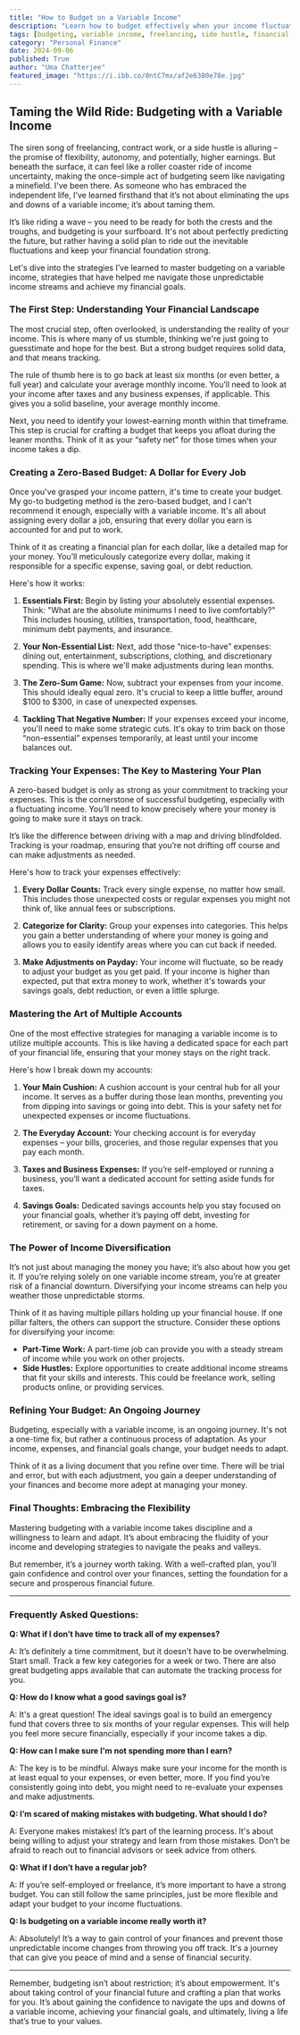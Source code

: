 ```yaml
---
title: "How to Budget on a Variable Income"
description: "Learn how to budget effectively when your income fluctuates. This guide covers strategies for tracking expenses, creating a zero-based budget, and diversifying income streams. It also provides tips for managing multiple accounts and navigating unexpected financial changes."
tags: [budgeting, variable income, freelancing, side hustle, financial planning, money management, financial goals, personal finance, financial stability, income diversification, tracking expenses, zero-based budget]
category: "Personal Finance"
date: 2024-09-06
published: True
author: "Uma Chatterjee"
featured_image: "https://i.ibb.co/0ntC7mx/af2e6380e78e.jpg"
---
```


## Taming the Wild Ride: Budgeting with a Variable Income 

The siren song of freelancing, contract work, or a side hustle is alluring –  the promise of flexibility, autonomy, and potentially, higher earnings. But beneath the surface, it can feel like a roller coaster ride of income uncertainty, making the once-simple act of budgeting seem like navigating a minefield. I've been there. As someone who has embraced the independent life, I’ve learned firsthand that it’s not about eliminating the ups and downs of a variable income; it’s about taming them. 

It’s like riding a wave –  you need to be ready for both the crests and the troughs, and budgeting is your surfboard. It's not about perfectly predicting the future, but rather having a solid plan to ride out the inevitable fluctuations and keep your financial foundation strong. 

Let's dive into the strategies I’ve learned to master budgeting on a variable income, strategies that have helped me navigate those unpredictable income streams and achieve my financial goals.

### The First Step: Understanding Your Financial Landscape

The most crucial step, often overlooked, is understanding the reality of your income. This is where many of us stumble, thinking we're just going to guesstimate and hope for the best. But a strong budget requires solid data, and that means tracking. 

The rule of thumb here is to go back at least six months (or even better, a full year) and calculate your average monthly income.  You’ll need to look at your income after taxes and any business expenses, if applicable. This gives you a solid baseline, your average monthly income. 

Next, you need to identify your lowest-earning month within that timeframe.  This step is crucial for crafting a budget that keeps you afloat during the leaner months.  Think of it as your “safety net” for those times when your income takes a dip.

###  Creating a Zero-Based Budget:  A Dollar for Every Job

Once you've grasped your income pattern, it's time to create your budget.  My go-to budgeting method is the zero-based budget, and I can't recommend it enough, especially with a variable income.  It's all about assigning every dollar a job, ensuring that every dollar you earn is accounted for and put to work.

Think of it as creating a financial plan for each dollar, like a detailed map for your money.  You’ll meticulously categorize every dollar, making it responsible for a specific expense, saving goal, or debt reduction. 

Here's how it works:

1. **Essentials First:** Begin by listing your absolutely essential expenses.  Think: "What are the absolute minimums I need to live comfortably?" This includes housing, utilities, transportation, food, healthcare, minimum debt payments, and insurance. 

2. **Your Non-Essential List:**  Next, add those “nice-to-have” expenses: dining out, entertainment, subscriptions, clothing, and discretionary spending.  This is where we'll make adjustments during lean months.

3. **The Zero-Sum Game:** Now, subtract your expenses from your income.  This should ideally equal zero.  It's crucial to keep a little buffer, around $100 to $300, in case of unexpected expenses.

4. **Tackling That Negative Number:**  If your expenses exceed your income,  you'll need to make some strategic cuts. It's okay to trim back on those “non-essential” expenses temporarily, at least until your income balances out.

###  Tracking Your Expenses: The Key to Mastering Your Plan

A zero-based budget is only as strong as your commitment to tracking your expenses.  This is the cornerstone of successful budgeting, especially with a fluctuating income. You’ll need to know precisely where your money is going to make sure it stays on track. 

It’s like the difference between driving with a map and driving blindfolded.  Tracking is your roadmap, ensuring that you’re not drifting off course and can make adjustments as needed. 

Here's how to track your expenses effectively:

1. **Every Dollar Counts:**  Track every single expense, no matter how small. This includes those unexpected costs or regular expenses you might not think of, like annual fees or subscriptions.

2. **Categorize for Clarity:**  Group your expenses into categories. This helps you gain a better understanding of where your money is going and allows you to easily identify areas where you can cut back if needed.

3. **Make Adjustments on Payday:**  Your income will fluctuate, so be ready to adjust your budget as you get paid. If your income is higher than expected, put that extra money to work, whether it's towards your savings goals, debt reduction, or even a little splurge.

###  Mastering the Art of Multiple Accounts

One of the most effective strategies for managing a variable income is to utilize multiple accounts. This is like having a dedicated space for each part of your financial life, ensuring that your money stays on the right track.

Here's how I break down my accounts:

1. **Your Main Cushion:** A cushion account is your central hub for all your income. It serves as a buffer during those lean months, preventing you from dipping into savings or going into debt.  This is your safety net for unexpected expenses or income fluctuations.

2. **The Everyday Account:** Your checking account is for everyday expenses – your bills, groceries, and those regular expenses that you pay each month.

3. **Taxes and Business Expenses:**  If you’re self-employed or running a business, you’ll want a dedicated account for setting aside funds for taxes.

4. **Savings Goals:**  Dedicated savings accounts help you stay focused on your financial goals, whether it’s paying off debt, investing for retirement, or saving for a down payment on a home.

###  The Power of  Income Diversification

It’s not just about managing the money you have; it’s also about how you get it.  If you’re relying solely on one variable income stream, you’re at greater risk of a financial downturn. Diversifying your income streams can help you weather those unpredictable storms.

Think of it as having multiple pillars holding up your financial house.  If one pillar falters, the others can support the structure. Consider these options for diversifying your income:

* **Part-Time Work:**  A part-time job can provide you with a steady stream of income while you work on other projects. 
* **Side Hustles:** Explore opportunities to create additional income streams that fit your skills and interests.  This could be freelance work, selling products online, or providing services.

###  Refining Your Budget: An Ongoing Journey

Budgeting, especially with a variable income, is an ongoing journey. It's not a one-time fix, but rather a continuous process of adaptation. As your income, expenses, and financial goals change, your budget needs to adapt. 

Think of it as a living document that you refine over time.  There will be trial and error, but with each adjustment, you gain a deeper understanding of your finances and become more adept at managing your money.

###  Final Thoughts: Embracing the Flexibility

Mastering budgeting with a variable income takes discipline and a willingness to learn and adapt. It’s about embracing the fluidity of your income and developing strategies to navigate the peaks and valleys. 

But remember, it’s a journey worth taking.  With a well-crafted plan, you’ll gain confidence and control over your finances, setting the foundation for a secure and prosperous financial future. 

***

### Frequently Asked Questions:

**Q: What if I don’t have time to track all of my expenses?**

A: It’s definitely a time commitment, but it doesn't have to be overwhelming. Start small. Track a few key categories for a week or two. There are also great budgeting apps available that can automate the tracking process for you.

**Q: How do I know what a good savings goal is?**

A: It's a great question!  The ideal savings goal is to build an emergency fund that covers three to six months of your regular expenses.  This will help you feel more secure financially, especially if your income takes a dip.

**Q: How can I make sure I'm not spending more than I earn?**

A:  The key is to be mindful.  Always make sure your income for the month is at least equal to your expenses, or even better, more. If you find you’re consistently going into debt, you might need to re-evaluate your expenses and make adjustments.

**Q: I’m scared of making mistakes with budgeting. What should I do?**

A: Everyone makes mistakes! It’s part of the learning process.  It's about being willing to adjust your strategy and learn from those mistakes. Don’t be afraid to reach out to financial advisors or seek advice from others.

**Q: What if I don’t have a regular job?**

A: If you’re self-employed or freelance,  it’s more important to have a strong budget.  You can still follow the same principles, just be more flexible and adapt your budget to your income fluctuations.

**Q: Is budgeting on a variable income really worth it?**

A: Absolutely!  It’s a way to gain control of your finances and prevent those unpredictable income changes from throwing you off track.  It's a journey that can give you peace of mind and a sense of financial security.

***

Remember, budgeting isn’t about restriction; it’s about empowerment. It's about taking control of your financial future and crafting a plan that works for you.  It’s about gaining the confidence to navigate the ups and downs of a variable income, achieving your financial goals, and ultimately, living a life that’s true to your values.